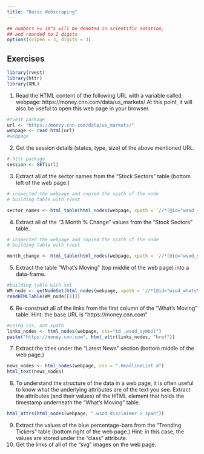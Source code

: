 ```yaml
---
title: "Basic Webscraping" 
---
```


<style type="text/css">
.table {

    width: 80%;
    margin-left:10%; 
    margin-right:10%;
}
</style>
```r
## numbers >= 10^5 will be denoted in scientific notation,
## and rounded to 2 digits
options(scipen = 3, digits = 3)
```



## Exercises
```r
library(rvest)
library(httr)
library(XML)
```
1. Read the HTML content of the following URL with a variable called webpage: https://money.cnn.com/data/us_markets/ At this point, it will also be useful to open this web page in your browser.
```r
#rvest package
url <- "https://money.cnn.com/data/us_markets/"
webpage <- read_html(url)
#webpage

```
2. Get the session details (status, type, size) of the above mentioned URL.
```r
# httr package
session <- GET(url)
```
3. Extract all of the sector names from the “Stock Sectors” table (bottom left of the web page.)
```r
# inspected the webpage and copied the xpath of the node
# building table with rvest

sector_names <- html_table(html_nodes(webpage, xpath = '//*[@id="wsod_sectorPerformance"]/table'))[[1]][1]

```
4. Extract all of the “3 Month % Change” values from the “Stock Sectors” table.
```r
# inspected the webpage and copied the xpath of the node
# building table with rvest

month_change <- html_table(html_nodes(webpage, xpath = '//*[@id="wsod_sectorPerformance"]/table'))[[1]][2]

```
5. Extract the table “What’s Moving” (top middle of the web page) into a data-frame.
```r
#building table with xml
WM_node <- getNodeSet(html_nodes(webpage, xpath = '//*[@id="wsod_whatsMoving"]'))
readHTMLTable(WM_node[[1]])
```
6. Re-construct all of the links from the first column of the “What’s Moving” table.
Hint: the base URL is “https://money.cnn.com”
```r
#using css, not xpath 
links_nodes <- html_nodes(webpage, css="td .wsod_symbol")
paste("https://money.cnn.com", html_attr(links_nodes, "href"))
```
7. Extract the titles under the “Latest News” section (bottom middle of the web page.)
```r
news_nodes <- html_nodes(webpage, css = ".HeadlineList a")
html_text(news_nodes)
```
8. To understand the structure of the data in a web page, it is often useful to know what the underlying attributes are of the text you see.
Extract the attributes (and their values) of the HTML element that holds the timestamp underneath the “What’s Moving” table.
```r
html_attrs(html_nodes(webpage, ".wsod_disclaimer > span"))
```
9. Extract the values of the blue percentage-bars from the “Trending Tickers” table (bottom right of the web page.)
Hint: in this case, the values are stored under the “class” attribute.
10. Get the links of all of the “svg” images on the web page.
